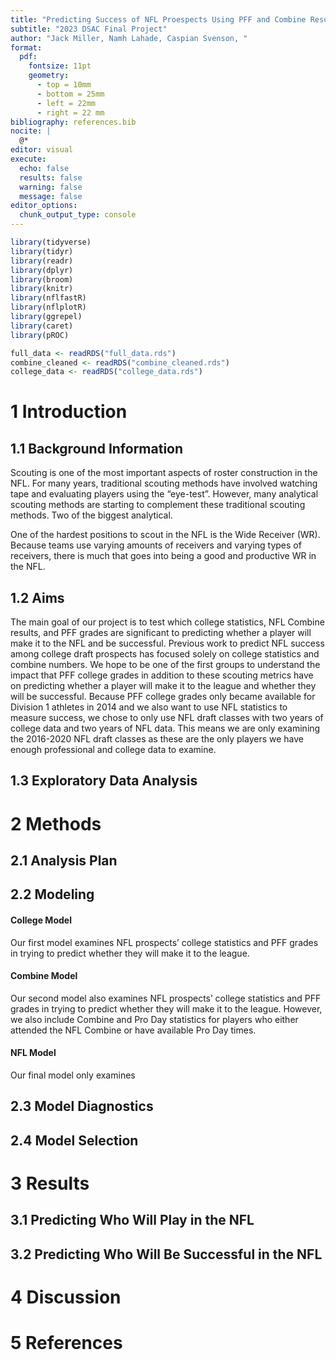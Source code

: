 ```yaml
---
title: "Predicting Success of NFL Proespects Using PFF and Combine Results"
subtitle: "2023 DSAC Final Project"
author: "Jack Miller, Namh Lahade, Caspian Svenson, "
format:
  pdf:
    fontsize: 11pt
    geometry:
      - top = 10mm
      - bottom = 25mm
      - left = 22mm
      - right = 22 mm
bibliography: references.bib
nocite: |
  @*
editor: visual
execute:
  echo: false
  results: false
  warning: false
  message: false
editor_options: 
  chunk_output_type: console
---
```


```r
library(tidyverse)
library(tidyr)
library(readr)
library(dplyr)
library(broom)
library(knitr)
library(nflfastR)
library(nflplotR)
library(ggrepel)
library(caret)
library(pROC)
```

```r
full_data <- readRDS("full_data.rds")
combine_cleaned <- readRDS("combine_cleaned.rds")
college_data <- readRDS("college_data.rds")
```

# 1 Introduction

## 1.1 Background Information

Scouting is one of the most important aspects of roster construction in the NFL. For many years, traditional scouting methods have involved watching tape and evaluating players using the "eye-test". However, many analytical scouting methods are starting to complement these traditional scouting methods. Two of the biggest analytical.

One of the hardest positions to scout in the NFL is the Wide Receiver (WR). Because teams use varying amounts of receivers and varying types of receivers, there is much that goes into being a good and productive WR in the NFL.

## 1.2 Aims

The main goal of our project is to test which college statistics, NFL Combine results, and PFF grades are significant to predicting whether a player will make it to the NFL and be successful. Previous work to predict NFL success among college draft prospects has focused solely on college statistics and combine numbers. We hope to be one of the first groups to understand the impact that PFF college grades in addition to these scouting metrics have on predicting whether a player will make it to the league and whether they will be successful. Because PFF college grades only became available for Division 1 athletes in 2014 and we also want to use NFL statistics to measure success, we chose to only use NFL draft classes with two years of college data and two years of NFL data. This means we are only examining the 2016-2020 NFL draft classes as these are the only players we have enough professional and college data to examine.

## 1.3 Exploratory Data Analysis




# 2 Methods

## 2.1 Analysis Plan

## 2.2 Modeling

#### College Model

Our first model examines NFL prospects' college statistics and PFF grades in trying to predict whether they will make it to the league.

#### Combine Model

Our second model also examines NFL prospects' college statistics and PFF grades in trying to predict whether they will make it to the league. However, we also include Combine and Pro Day statistics for players who either attended the NFL Combine or have available Pro Day times.

#### NFL Model

Our final model only examines

## 2.3 Model Diagnostics

## 2.4 Model Selection

# 3 Results

## 3.1 Predicting Who Will Play in the NFL

## 3.2 Predicting Who Will Be Successful in the NFL

# 4 Discussion

# 5 References

